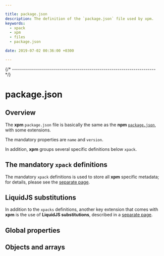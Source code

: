 ```yaml
---

title: package.json
description: The definition of the `package.json` file used by xpm.
keywords:
  - xpack
  - xpm
  - files
  - package.json

date: 2019-07-02 00:36:00 +0300

---
```



{/* ------------------------------------------------------------------------ */}

# package.json

## Overview

The **xpm** `package.json` file is
basically the same as the **npm**
[`package.json`](https://docs.npmjs.com/files/package.json),
with some extensions.

The mandatory properties are `name` and `version`.

In addition, **xpm** groups several specific definitions below `xpack`.

## The mandatory `xpack` definitions

The mandatory `xpack` definitions is used to store all
**xpm** specific metadata; for details, please see the
[separate page](/docs/metadata/).

## LiquidJS substitutions

In addition to the `xpacks` definitions, another key extension
that comes with **xpm** is the use of
**LiquidJS substitutions**, described in a
[separate page](/docs/metadata/liquidjs-substitutions/).

## Global properties

<GlobalProperties />

## Objects and arrays

<Objects />
